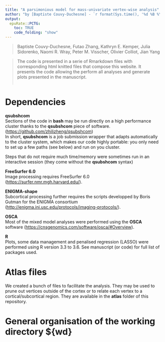 ```yaml
---
title: "A parsimonious model for mass-univariate vertex-wise analysis"
author: "by [Baptiste Couvy-Duchesne] - `r format(Sys.time(), '%d %B %Y')`"
output:
  epuRate::PCTG:
    toc: TRUE
    code_folding: "show"
---
```


>Baptiste Couvy-Duchesne, Futao Zhang, Kathryn E. Kemper, Julia Sidorenko, Naomi R. Wray, Peter M.
Visscher, Olivier Colliot, Jian Yang 

>The code is presented in a serie of Rmarkdown files with corresponding html knitted files that compose this website. It presents the code allowing the perform all analyses and generate plots presented in the manuscript.   
\

# Dependencies 

**qsubshcom**\
Sections of the code in **bash** may be run directly on a high performance cluster thanks to the **qsubshcom** piece of software. (<https://github.com/zhilizheng/qsubshcom>)  
In short, **qsubshcom** is a job submission wrapper that adapts automatically to the cluster system, which makes our code highly portable: you only need to set up a few paths (see below) and run on you cluster. 

Steps that do not require much time/memory were sometimes run in an interactive session (they come without the **qsubshcom** syntax) 

**FreeSurfer 6.0**\
Image processing requires FreeSurfer 6.0 (<https://surfer.nmr.mgh.harvard.edu/>). 

**ENIGMA-shape**\
Subcortical processing further requires the scripts developped by Boris Gutman for the ENIGMA consortium (<http://enigma.ini.usc.edu/protocols/imaging-protocols/>).

**OSCA**\
Most of the mixed model analyses were performed using the **OSCA** software (<https://cnsgenomics.com/software/osca/#Overview>). 

**R**\
Plots, some data management and penalised regression (LASSO) were performed using R version 3.3 to 3.6. See manuscript (or code) for full list of packages used.

# Atlas files

We created a bunch of files to facilitate the analysis. They may be used to prune out vertices outside of the cortex or to relate each vertex to a cortical/subcortical region.
They are available in the **atlas** folder of this repository.  
 
# General organisation of the working directory ${wd}

		
			

